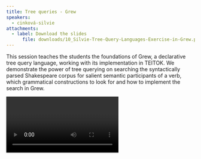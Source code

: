 ```yaml
---
title: Tree queries - Grew
speakers:
  - cinková-silvie
attachments:
  - label: Download the slides
	  file: downloads/10_Silvie-Tree-Query-Languages-Exercise-in-Grew.pptx
---
```

This session teaches the students the foundations of Grew, a declarative tree query language, working with its implementation in TEITOK. We demonstrate the power of tree querying on searching the syntactically parsed Shakespeare corpus for salient semantic participants of a verb, which grammatical constructions to look for and how to implement the search in Grew.

<Video provider="youtube" id="ifLJblTlTvY">
  Session 10 - Tree queries - Grew
</Video>

